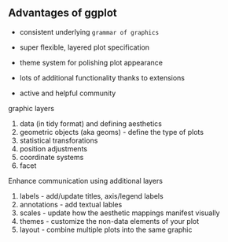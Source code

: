 ## Advantages of ggplot

-   consistent underlying `grammar of graphics`

-   super flexible, layered plot specification

-   theme system for polishing plot appearance

-   lots of additional functionality thanks to extensions

-   active and helpful community

graphic layers

1.  data (in tidy format) and defining aesthetics
2.  geometric objects (aka geoms) - define the type of plots
3.  statistical transforations
4.  position adjustments
5.  coordinate systems
6.  facet

Enhance communication using additional layers

1.  labels - add/update titles, axis/legend labels
2.  annotations - add textual lables
3.  scales - update how the aesthetic mappings manifest visually
4.  themes - customize the non-data elements of your plot
5.  layout - combine multiple plots into the same graphic
